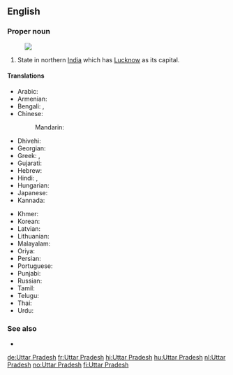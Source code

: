 ==English==
{{wikipedia}}

===Proper noun===
{{en-proper noun|head=[[Uttar]] [[Pradesh]]}}
[[Image:Uttar Pradesh in India (disputed hatched).svg|thumb|]]

# State in northern [[India]] which has [[Lucknow]] as its capital.

====Translations====
{{trans-top|state}}
* Arabic: {{t|ar|أتر برديش|m|tr=ʾuttar bradīš}}
* Armenian: {{t|hy|Ուտտար Պրադեշ|tr=Uttar Pradeš}}
* Bengali: {{t|bn|উত্তরপ্রদেশ|sc=Beng|tr=uttarpradēś}}, {{t|bn|উত্তর প্রদেশ|sc=Beng|tr=uttar pradēś}}
* Chinese:
*: Mandarin: {{t+|cmn|北方邦|tr=Běifāng bāng|sc=Hani}}
* Dhivehi: {{t|dv|އުއްތަރު ޕްރަދޭޝް|sc=Thaa|tr=‘u‘taru pradēš}}
* Georgian: {{t|ka|უტარ-პრადეში|sc=Geor}}
* Greek: {{t|el|Ούταρ Πραντές|sc=Grek|tr=Oútar Pradés}}, {{t|el|Ούτταρ Πραντές|sc=Grek|tr=Oúttar Pradés}}
* Gujarati: {{t|gu|ઉત્તર પ્રદેશ|sc=Gujr|tr=uttar pradēś}}
* Hebrew: {{t|he|אוטר פראדש}}
* Hindi: {{t+|hi|उत्तर प्रदेश|tr=uttar pradeś}}, {{qualifier|abbreviation}} {{t|hi|उ॰ प्र॰|sc=Deva}}
* Hungarian: {{t|hu|Uttar Prades}}
* Japanese: {{t|ja|ウッタル・プラデーシュ|tr=Uttaru Puradēshu}}
* Kannada: {{t|kn|ಉತ್ತರ ಪ್ರದೇಶ|sc=Knda|tr=uttara pradēśa}}
{{trans-mid}}
* Khmer: {{t|km|ឧត្តរប្រទេឝ|sc=Khmr|tr=uttara prɑtɛɛsh}}
* Korean: {{t|ko|우타르프라데시|tr=Utareupeuradesi|sc=Hang}}
* Latvian: {{t|lv|Utarpradēša}}
* Lithuanian: {{t|lt|Utar Pradešas}}
* Malayalam: {{t|ml|ഉത്തർ‌പ്രദേശ്|sc=Mlym|tr=uttarpradēś}}
* Oriya: {{t|or|ଉତ୍ତର ପ୍ରଦେଶ|sc=Orya|tr=uttar pradēś}}
* Persian: {{t|fa|اوتار پرادش}}
* Portuguese: {{t|pt|Himachal Pradesh}}
* Punjabi: {{t|pa|ਉੱਤਰ ਪ੍ਰਦੇਸ਼|sc=Guru|tr=utar pradēś}}
* Russian: {{t|ru|Уттар-Прадеш|m|tr=Uttár-Pradɛ́š}}
* Tamil: {{t|ta|உத்தரப் பிரதேசம்|sc=Taml|tr=uttarap piratēcam}}
* Telugu: {{t+|te|ఉత్తర ప్రదేశ్|sc=Telu|tr=uttara pradēś}}
* Thai: {{t|th|รัฐอุตตรประเทศ|tr=rát uttòróbpràtâyt}}
* Urdu: {{t|ur|اتر پردیش|tr=uttar pradeś}}
{{trans-bottom}}

===See also===
* {{list:states of India/en}}

[[de:Uttar Pradesh]]
[[fr:Uttar Pradesh]]
[[hi:Uttar Pradesh]]
[[hu:Uttar Pradesh]]
[[nl:Uttar Pradesh]]
[[no:Uttar Pradesh]]
[[fi:Uttar Pradesh]]